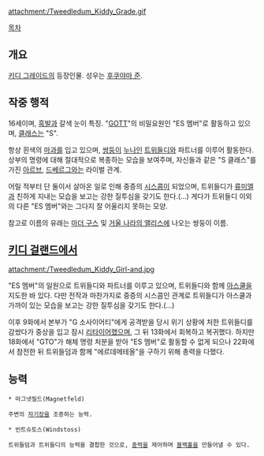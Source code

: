 {{{+1 トゥイードゥルダム / Tweedledum }}}

attachment:/Tweedledum_Kiddy_Grade.gif

[[목차]]

== 개요 ==
[[키디 그레이드]]의 등장인물. 성우는 [[후쿠야마 준]].

== 작중 행적 ==
16세이며, [[흑발]]과 갈색 눈이 특징. "[[GOTT]]"의 비밀요원인 "ES 멤버"로 활동하고 있으며, [[클래스]]는 "S".

항상 흰색의 [[마과]]를 입고 있으며, [[쌍둥이]] [[누나]]인 [[트위들디]]와 파트너를 이루어 활동한다. 상부의 명령에 대해 절대적으로 복종하는 모습을 보여주며, 자신들과 같은 "S 클래스"를 가진 [[아르브]], [[드베르그]]와는 라이벌 관계.

어릴 적부터 단 둘이서 살아온 일로 인해 중증의 [[시스콤]]이 되었으며, 트위들디가 [[류미엘]]과 친하게 지내는 모습을 보고는 강한 질투심을 갖기도 한다.(...) 게다가 트위들디 이외의 다른 "ES 멤버"와는 그다지 잘 어울리지 못하는 모양.

참고로 이름의 유래는 [[마더 구스]] 및 [[거울 나라의 앨리스]]에 나오는 쌍둥이 이름.

== [[키디 걸랜드]]에서 ==
attachment:/Tweedledum_Kiddy_Girl-and.jpg

"ES 멤버"의 일원으로 트위들디와 파트너를 이루고 있으며, 트위들디와 함께 [[아스쿨]]을 지도한 바 있다. 다만 전작과 마찬가지로 중증의 시스콤인 관계로 트위들디가 아스쿨과 가까이 있는 모습을 보고는 강한 질투심을 갖기도 한다.(...)

이후 9화에서 본부가 "G 소사이어티"에게 공격받을 당시 위기 상황에 처한 트위들디를 감쌌다가 중상을 입고 잠시 [[리타이어]]했으며, 그 뒤 13화에서 회복하고 복귀했다. 하지만 18화에서 "GTO"가 해체 명령 처분을 받아 "ES 멤버"로 활동할 수 없게 되으나 22화에서 참전한 뒤 트위들덤과 함께 "에르데메테올"을 구하기 위해 총력을 다했다.

== 능력 ==
 * 마그넷필드(Magnetfeld)

 주변의 [[자기장]]을 조종하는 능력.

 * 빈트슈토스(Windstoss)

 트위들덤과 트위들디의 능력을 결합한 것으로, [[중력]]을 제어하며 [[블랙홀]]을 만들어낼 수 있다.
